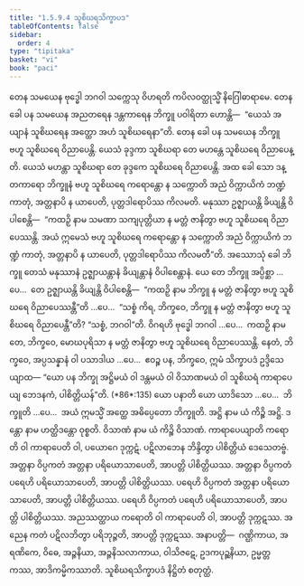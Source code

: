 ```yaml
---
title: "1.5.9.4 သူစိဃရသိက္ခာပဒ"
tableOfContents: false
sidebar:
  order: 4
type: "tipitaka"
basket: "vi"
book: "paci"
---
```



<DynamicBreadcrumb />

<Division number="516" book="paci" e="ch" v="2" p="216">

<Paragraph number="1520" book="paci">
တေန သမယေန ဗုဒ္ဓေါ ဘဂဝါ သက္ကေသု ဝိဟရတိ ကပိလဝတ္ထုသ္မိံ နိဂြေါဓာရာမေ. တေန ခေါ ပန သမယေန အညတရေန ဒန္တကာရေန ဘိက္ခူ ပဝါရိတာ ဟောန္တိ—  “ယေသံ အယျာနံ သူစိဃရေန အတ္ထော အဟံ သူစိဃရေနာ”တိ. တေန ခေါ ပန သမယေန ဘိက္ခူ ဗဟူ သူစိဃရေ ဝိညာပေန္တိ. ယေသံ ခုဒ္ဒကာ သူစိဃရာ တေ မဟန္တေ သူစိဃရေ ဝိညာပေန္တိ. ယေသံ မဟန္တာ သူစိဃရာ တေ ခုဒ္ဒကေ သူစိဃရေ ဝိညာပေန္တိ. အထ ခေါ သော ဒန္တကာရော ဘိက္ခူနံ ဗဟူ သူစိဃရေ ကရောန္တော န သက္ကောတိ အညံ ဝိက္ကာယိကံ ဘဏ္ဍံ ကာတုံ, အတ္တနာပိ န ယာပေတိ, ပုတ္တဒါရောပိဿ ကိလမတိ. မနုဿာ ဥဇ္ဈာယန္တိ ခိယျန္တိ ဝိပါစေန္တိ—  “ကထဉှိ နာမ သမဏာ သကျပုတ္တိယာ န မတ္တံ ဇာနိတွာ ဗဟူ သူစိဃရေ ဝိညာပေဿန္တိ. အယံ ဣမေသံ ဗဟူ သူစိဃရေ ကရောန္တော န သက္ကောတိ အညံ ဝိက္ကာယိကံ ဘဏ္ဍံ ကာတုံ, အတ္တနာပိ န ယာပေတိ, ပုတ္တဒါရောပိဿ ကိလမတီ”တိ.
</Paragraph>

<Paragraph number="1521" book="paci">
အဿောသုံ ခေါ ဘိက္ခူ တေသံ မနုဿာနံ ဥဇ္ဈာယန္တာနံ ခိယျန္တာနံ ဝိပါစေန္တာနံ. ယေ တေ ဘိက္ခူ အပ္ပိစ္ဆာ …ပေ…  တေ ဥဇ္ဈာယန္တိ ခိယျန္တိ ဝိပါစေန္တိ—  “ကထဉှိ နာမ ဘိက္ခူ န မတ္တံ ဇာနိတွာ ဗဟူ သူစိဃရေ ဝိညာပေဿန္တီ”တိ …ပေ…  “သစ္စံ ကိရ, ဘိက္ခဝေ, ဘိက္ခူ န မတ္တံ ဇာနိတွာ ဗဟူ သူစိဃရေ ဝိညာပေန္တီ”တိ? “သစ္စံ, ဘဂဝါ”တိ. ဝိဂရဟိ ဗုဒ္ဓေါ ဘဂဝါ …ပေ…  ကထဉှိ နာမ တေ, ဘိက္ခဝေ, မောဃပုရိသာ န မတ္တံ ဇာနိတွာ ဗဟူ သူစိဃရေ ဝိညာပေဿန္တိ. နေတံ, ဘိက္ခဝေ, အပ္ပသန္နာနံ ဝါ ပသာဒါယ …ပေ…  ဧဝဉ္စ ပန, ဘိက္ခဝေ, ဣမံ သိက္ခာပဒံ ဥဒ္ဒိသေယျာထ—
</Paragraph>

</Division>
<Division number="517" book="paci" e="ch" v="2" p="217">

<Paragraph number="1522" book="paci">
<Emphasis>“ယော ပန ဘိက္ခု အဋ္ဌိမယံ ဝါ ဒန္တမယံ ဝါ ဝိသာဏမယံ ဝါ သူစိဃရံ ကာရာပေယျ ဘေဒနကံ, ပါစိတ္တိယန်”</Emphasis>တိ. (*86*:<Emphasis>135</Emphasis>)
</Paragraph>

</Division>
<Division number="518" book="paci" e="ch" v="2" p="217">

<Paragraph number="1523" book="paci">
<Emphasis>ယော ပနာ</Emphasis>တိ ယော ယာဒိသော …ပေ…  <Emphasis>ဘိက္ခူ</Emphasis>တိ …ပေ…  အယံ ဣမသ္မိံ အတ္ထေ အဓိပ္ပေတော ဘိက္ခူတိ.
</Paragraph>

<Paragraph number="1524" book="paci">
<Emphasis>အဋ္ဌိ</Emphasis> နာမ ယံ ကိဉ္စိ အဋ္ဌိ.
</Paragraph>

<Paragraph number="1525" book="paci">
<Emphasis>ဒန္တော</Emphasis> နာမ ဟတ္ထိဒန္တော ဝုစ္စတိ.
</Paragraph>

<Paragraph number="1526" book="paci">
<Emphasis>ဝိသာဏံ</Emphasis> နာမ ယံ ကိဉ္စိ ဝိသာဏံ.
</Paragraph>

<Paragraph number="1527" book="paci">
<Emphasis>ကာရာပေယျာ</Emphasis>တိ ကရောတိ ဝါ ကာရာပေတိ ဝါ, ပယောဂေ ဒုက္ကဋံ. ပဋိလာဘေန ဘိန္ဒိတွာ ပါစိတ္တိယံ ဒေသေတဗ္ဗံ.
</Paragraph>

</Division>
<Division number="519" book="paci" e="ch" v="2" p="217">

<Paragraph number="1528" book="paci">
အတ္တနာ ဝိပ္ပကတံ အတ္တနာ ပရိယောသာပေတိ, အာပတ္တိ ပါစိတ္တိယဿ. အတ္တနာ ဝိပ္ပကတံ ပရေဟိ ပရိယောသာပေတိ, အာပတ္တိ ပါစိတ္တိယဿ. ပရေဟိ ဝိပ္ပကတံ အတ္တနာ ပရိယောသာပေတိ, အာပတ္တိ ပါစိတ္တိယဿ. ပရေဟိ ဝိပ္ပကတံ ပရေဟိ ပရိယောသာပေတိ, အာပတ္တိ ပါစိတ္တိယဿ.
</Paragraph>

<Paragraph number="1529" book="paci">
အညဿတ္ထာယ ကရောတိ ဝါ ကာရာပေတိ ဝါ, အာပတ္တိ ဒုက္ကဋဿ. အညေန ကတံ ပဋိလဘိတွာ ပရိဘုဉ္ဇတိ, အာပတ္တိ ဒုက္ကဋဿ.
</Paragraph>

</Division>
<Division number="520" book="paci" e="ch" v="2" p="218">

<Paragraph number="1530" book="paci">
အနာပတ္တိ—  ဂဏ္ဌိကာယ, အရဏိကေ, ဝိဓေ, အဉ္ဇနိယာ, အဉ္ဇနိသလာကာယ, ဝါသိဇဋေ, ဥဒကပုဉ္ဆနိယာ, ဥမ္မတ္တကဿ, အာဒိကမ္မိကဿာတိ.

</Paragraph>
</Division>

<Paragraph number="1531" type="center" book="paci">
သူစိဃရသိက္ခာပဒံ နိဋ္ဌိတံ စတုတ္ထံ.
</Paragraph>